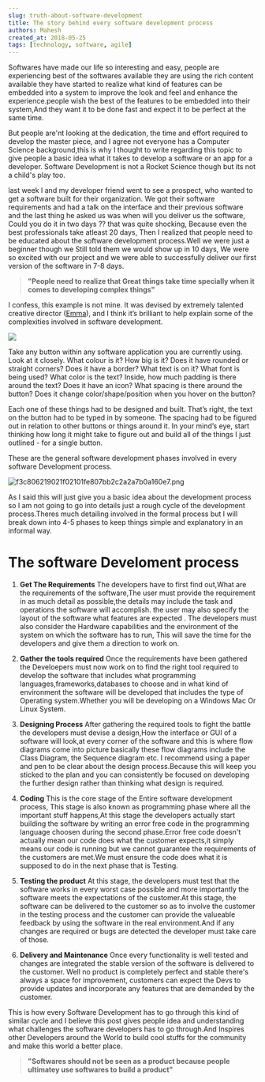 ```yaml
---
slug: truth-about-software-development
title: The story behind every software development process
authors: Mahesh
created_at: 2018-05-25
tags: [technology, software, agile]
---
```


<!-- truncate -->

Softwares have made our life so interesting and easy, people are experiencing best of the softwares available they are using the rich content available they have started to realize what kind of features can be embedded into a system to improve the look and feel and enhance the experience.people wish the best of the features to be embedded into their system,And they want it to be done fast and expect it to be perfect at the same time.

But people are'nt looking at the dedication, the time and effort required to develop the master piece, and I agree not everyone has a Computer Science background,this is why I thought to write regarding this topic to give people a basic idea what it takes to develop a software or an app for a developer. Software Development is not a Rocket Science though but its not a child's play too.

last week I and my developer friend went to see a prospect, who wanted to get a software built for their organization. We got their software requirements and had a talk on the interface and their previous software and the last thing he asked us was when will you deliver us the software, Could you do it in two days ?? that was quite shocking, Because even the best professionals take atleast 20 days, Then I realized that people need to be educated about the software development process.Well we were just a beginner though we Still told them we would show up in 10 days, We were so excited with our project and we were able to successfully deliver our first version of the software in 7-8 days.

> **"People need to realize that Great things take time specially when it comes to developing complex things"**

I confess, this example is not mine. It was devised by extremely talented creative director (<a href="https://www.linkedin.com/in/emberry/" >Emma</a>), and I think it’s brilliant to help explain some of the complexities involved in software development.

![](https://steemitimages.com/DQmSEpSRfn7hG88yf5NGb1HazucBiQFrbsTZQ3BYbSA1BRp/image.png)

Take any button within any software application you are currently using. Look at it closely. What colour is it? How big is it? Does it have rounded or straight corners? Does it have a border? What text is on it? What font is being used? What color is the text? Inside, how much padding is there around the text? Does it have an icon? What spacing is there around the button? Does it change color/shape/position when you hover on the button?

Each one of these things had to be designed and built. That’s right, the text on the button had to be typed in by someone. The spacing had to be figured out in relation to other buttons or things around it. In your mind’s eye, start thinking how long it might take to figure out and build all of the things I just outlined - for a single button.

These are the general software development phases involved in every software Development process.

![f3c806219021f02101fe807bb2c2a2a7b0a160e7.png](https://cdn.steemitimages.com/DQmZJviWuHE4pTZcHCU7J9yqgsPuNnoXi4TddzZ5AzgXXVb/f3c806219021f02101fe807bb2c2a2a7b0a160e7.png)

As I said this will just give you a basic idea about the development process so I am not going to go into details just a rough cycle of the development process.Theres much detailing involved in the formal process but I will break down into 4-5 phases to keep things simple and explanatory in an informal way.

# The software Develoment process

1. **Get The Requirements**
   The developers have to first find out,What are the requirements of the software,The user must provide the requirement in as much detail as possible,the details may include the task and operations the software will accomplish. the user may also specify the layout of the software what features are expected . The developers must also consider the Hardware capabilities and the environment of the system on which the software has to run, This will save the time for the developers and give them a direction to work on.

2. **Gather the tools required**
   Once the requirements have been gathered the Develoepers must now work on to find the right tool required to develop the software that includes what programming languages,frameworks,databases to choose and in what kind of environment the software will be developed that includes the type of Operating system.Whether you will be developing on a Windows Mac Or Linux System.

3. **Designing Process**
   After gathering the required tools to fight the battle the developers must devise a design,How the interface or GUI of a software will look,at every corner of the software and this is where flow diagrams come into picture basically these flow diagrams include the Class Diagram, the Sequence diagram etc.
   I recommend using a paper and pen to be clear about the design process.Because this will keep you sticked to the plan and you can consistently be focused on developing the further design rather than thinking what design is required.

4. **Coding**
   This is the core stage of the Entire software development process, This stage is also known as programming phase where all the important stuff happens,At this stage the developers actually start building the software by writing an error free code in the programming language choosen during the second phase.Error free code doesn't actually mean our code does what the customer expects,it simply means our code is running but we cannot guarantee the requirements of the customers are met.We must ensure the code does what it is supposed to do in the next phase that is Testing.

5. **Testing the product**
   At this stage, the developers must test that the software works in every worst case possible and more importantly the software meets the expectations of the customer.At this stage, the software can be delivered to the customer so as to involve the customer in the testing process and the customer can provide the valueable feedback by using the software in the real environment.And if any changes are required or bugs are detected the developer must take care of those.

6. **Delivery and Maintenance**
   Once every functionality is well tested and changes are integrated the stable version of the software is delivered to the customer. Well no product is completely perfect and stable there's always a space for improvement, customers can expect the Devs to provide updates and incorporate any features that are demanded by the customer.

This is how every Software Development has to go through this kind of similar cycle and I believe this post gives people idea and understanding what challenges the software developers has to go through.And Inspires other Developers around the World to build cool stuffs for the community and make this world a better place.

> **"Softwares should not be seen as a product because people ultimatey use softwares to build a product"**
